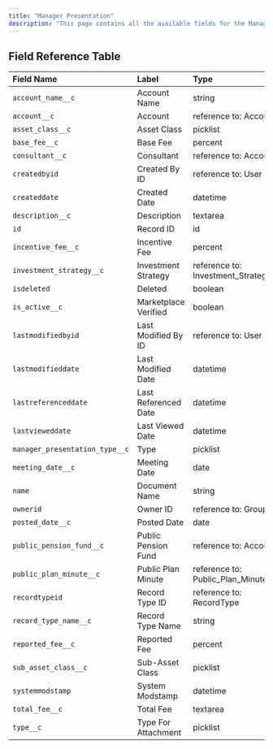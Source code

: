 ```yaml
---
title: "Manager Presentation"
description: "This page contains all the available fields for the Manager Presentation object in the Dakota system."
---
```


## Field Reference Table

| Field Name | Label | Type | Length |
|:-----------|:------|:-----|:-------|
| `account_name__c` | Account Name | string | 1300 |
| `account__c` | Account | reference to: Account | 18 |
| `asset_class__c` | Asset Class | picklist | 255 |
| `base_fee__c` | Base Fee | percent | 0 |
| `consultant__c` | Consultant | reference to: Account | 18 |
| `createdbyid` | Created By ID | reference to: User | 18 |
| `createddate` | Created Date | datetime | 0 |
| `description__c` | Description | textarea | 32768 |
| `id` | Record ID | id | 18 |
| `incentive_fee__c` | Incentive Fee | percent | 0 |
| `investment_strategy__c` | Investment Strategy | reference to: Investment_Strategy__c | 18 |
| `isdeleted` | Deleted | boolean | 0 |
| `is_active__c` | Marketplace Verified | boolean | 0 |
| `lastmodifiedbyid` | Last Modified By ID | reference to: User | 18 |
| `lastmodifieddate` | Last Modified Date | datetime | 0 |
| `lastreferenceddate` | Last Referenced Date | datetime | 0 |
| `lastvieweddate` | Last Viewed Date | datetime | 0 |
| `manager_presentation_type__c` | Type | picklist | 255 |
| `meeting_date__c` | Meeting Date | date | 0 |
| `name` | Document Name | string | 80 |
| `ownerid` | Owner ID | reference to: Group | 18 |
| `posted_date__c` | Posted Date | date | 0 |
| `public_pension_fund__c` | Public Pension Fund | reference to: Account | 18 |
| `public_plan_minute__c` | Public Plan Minute | reference to: Public_Plan_Minute__c | 18 |
| `recordtypeid` | Record Type ID | reference to: RecordType | 18 |
| `record_type_name__c` | Record Type Name | string | 1300 |
| `reported_fee__c` | Reported Fee | percent | 0 |
| `sub_asset_class__c` | Sub-Asset Class | picklist | 255 |
| `systemmodstamp` | System Modstamp | datetime | 0 |
| `total_fee__c` | Total Fee | textarea | 255 |
| `type__c` | Type For Attachment | picklist | 255 | 